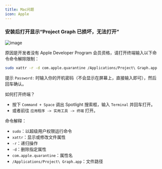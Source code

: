 ```yaml
---
title: Mac问题
icon: Apple
---
```


### 安装后打开显示“Project Graph 已损坏，无法打开”

![image](https://s2.loli.net/2024/12/14/1YmknvPljQyR98U.png)

原因是开发者没有 Apple Developer Program 会员资格，请打开终端输入以下命令命令解除限制：

```bash
sudo xattr -r -d com.apple.quarantine /Applications/Project\ Graph.app
```

提示 `Password:` 时输入你的开机密码（不会显示在屏幕上，直接输入即可），然后回车确认。

如何打开终端？

- 按下 `Command + Space` 调出 Spotlight 搜索框，输入 `Terminal` 并回车打开。
- 或者前往 `应用程序 -> 实用工具 -> 终端` 打开。

命令解释：

- `sudo`：以超级用户权限运行命令
- `xattr`：显示或修改文件属性
- `-r`：递归操作
- `-d`：删除指定属性
- `com.apple.quarantine`：属性名
- `/Applications/Project\ Graph.app`：文件路径
